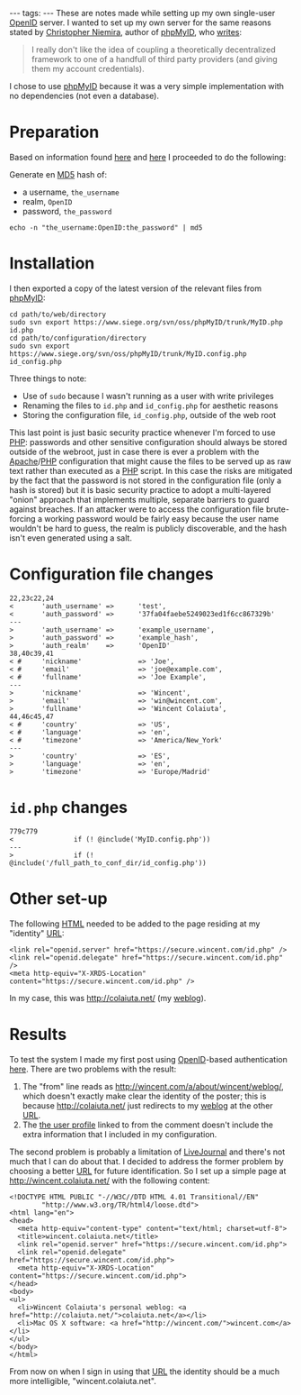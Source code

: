 ---
tags:
---
These are notes made while setting up my own single-user [[OpenID]] server. I wanted to set up my own server for the same reasons stated by [[Christopher Niemira]], author of [[phpMyID]], who [http://siege.org/projects/phpMyID/ writes]:

<blockquote>I really don't like the idea of coupling a theoretically decentralized framework to one of a handfull of third party providers (and giving them my account credentials).</blockquote>

I chose to use [[phpMyID]] because it was a very simple implementation with no dependencies (not even a database).

= Preparation =

Based on information found [http://www.openidenabled.com/openid/use-your-own-url-as-an-openid here] and [https://www.siege.org/svn/oss/phpMyID/trunk/README here] I proceeded to do the following:

Generate en [[MD5]] hash of:

* a username, <tt>the_username</tt>
* realm, <tt>OpenID</tt>
* password, <tt>the_password</tt>

<pre>echo -n "the_username:OpenID:the_password" | md5</pre>

= Installation =

I then exported a copy of the latest version of the relevant files from [[phpMyID]]:

<pre>cd path/to/web/directory
sudo svn export https://www.siege.org/svn/oss/phpMyID/trunk/MyID.php id.php
cd path/to/configuration/directory
sudo svn export https://www.siege.org/svn/oss/phpMyID/trunk/MyID.config.php id_config.php</pre>

Three things to note:

* Use of <tt>sudo</tt> because I wasn't running as a user with write privileges
* Renaming the files to <tt>id.php</tt> and <tt>id_config.php</tt> for aesthetic reasons
* Storing the configuration file, <tt>id_config.php</tt>, outside of the web root

This last point is just basic security practice whenever I'm forced to use [[PHP]]: passwords and other sensitive configuration should always be stored outside of the webroot, just in case there is ever a problem with the [[Apache]]/[[PHP]] configuration that might cause the files to be served up as raw text rather than executed as a [[PHP]] script. In this case the risks are mitigated by the fact that the password is not stored in the configuration file (only a hash is stored) but it is basic security practice to adopt a multi-layered "onion" approach that implements multiple, separate barriers to guard against breaches. If an attacker were to access the configuration file brute-forcing a working password would be fairly easy because the user name wouldn't be hard to guess, the realm is publicly discoverable, and the hash isn't even generated using a salt.

= Configuration file changes =

<pre>22,23c22,24
<       'auth_username' =>      'test',
<       'auth_password' =>      '37fa04faebe5249023ed1f6cc867329b'
---
>       'auth_username' =>      'example_username',
>       'auth_password' =>      'example_hash',
>       'auth_realm'    =>      'OpenID'
38,40c39,41
< #     'nickname'              => 'Joe',
< #     'email'                 => 'joe@example.com',
< #     'fullname'              => 'Joe Example',
---
>       'nickname'              => 'Wincent',
>       'email'                 => 'win@wincent.com',
>       'fullname'              => 'Wincent Colaiuta',
44,46c45,47
< #     'country'               => 'US',
< #     'language'              => 'en',
< #     'timezone'              => 'America/New_York'
---
>       'country'               => 'ES',
>       'language'              => 'en',
>       'timezone'              => 'Europe/Madrid'</pre>

= <tt>id.php</tt> changes =

<pre>779c779
<               if (! @include('MyID.config.php'))
---
>               if (! @include('/full_path_to_conf_dir/id_config.php'))</pre>

= Other set-up =

The following [[HTML]] needed to be added to the page residing at my "identity" [[URL]]:

<pre><link rel="openid.server" href="https://secure.wincent.com/id.php" />
<link rel="openid.delegate" href="https://secure.wincent.com/id.php" />
<meta http-equiv="X-XRDS-Location" content="https://secure.wincent.com/id.php" /></pre>

In my case, this was http://colaiuta.net/ (my [[weblog]]).

= Results =

To test the system I made my first post using [[OpenID]]-based authentication [http://chanson.livejournal.com/170068.html here]. There are two problems with the result:

# The "from" line reads as http://wincent.com/a/about/wincent/weblog/, which doesn't exactly make clear the identity of the poster; this is because http://colaiuta.net/ just redirects to my [[weblog]] at the other [[URL]].
# The [http://www.livejournal.com/userinfo.bml?userid=12856127&t=I&mode=full the user profile] linked to from the comment doesn't include the extra information that I included in my configuration.

The second problem is probably a limitation of [[LiveJournal]] and there's not much that I can do about that. I decided to address the former problem by choosing a better [[URL]] for future identification. So I set up a simple page at http://wincent.colaiuta.net/ with the following content:

<pre><!DOCTYPE HTML PUBLIC "-//W3C//DTD HTML 4.01 Transitional//EN"
        "http://www.w3.org/TR/html4/loose.dtd">
<html lang="en">
<head>
  <meta http-equiv="content-type" content="text/html; charset=utf-8">
  <title>wincent.colaiuta.net</title>
  <link rel="openid.server" href="https://secure.wincent.com/id.php">
  <link rel="openid.delegate" href="https://secure.wincent.com/id.php">
  <meta http-equiv="X-XRDS-Location" content="https://secure.wincent.com/id.php">
</head>
<body>
<ul>
  <li>Wincent Colaiuta's personal weblog: <a href="http://colaiuta.net/">colaiuta.net</a></li>
  <li>Mac OS X software: <a href="http://wincent.com/">wincent.com</a></li>
</ul>
</body>
</html></pre>

From now on when I sign in using that [[URL]] the identity should be a much more intelligible, "wincent.colaiuta.net".
